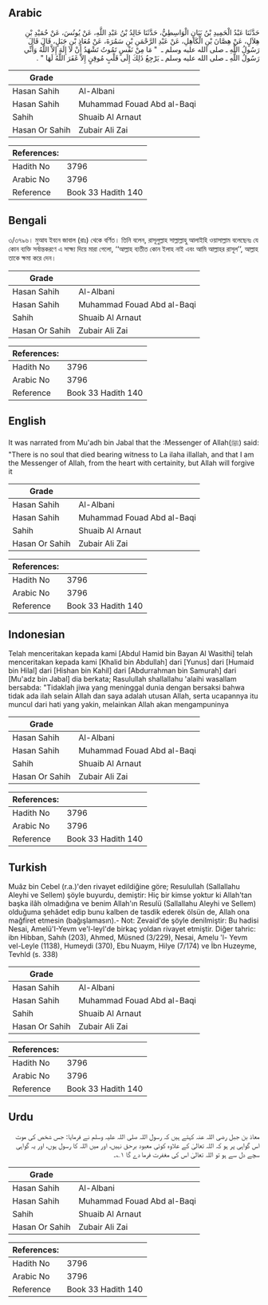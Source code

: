 ## Arabic

<div
  dir="rtl"
  lang="ar"
  style={{ fontSize: "larger", backgroundColor: "#f8f9fa", padding: 20 }}
>
  حَدَّثَنَا عَبْدُ الْحَمِيدِ بْنُ بَيَانٍ الْوَاسِطِيُّ، حَدَّثَنَا خَالِدُ
  بْنُ عَبْدِ اللَّهِ، عَنْ يُونُسَ، عَنْ حُمَيْدِ بْنِ هِلاَلٍ، عَنْ هِصَّانَ
  بْنِ الْكَاهِلِ، عَنْ عَبْدِ الرَّحْمَنِ بْنِ سَمُرَةَ، عَنْ مُعَاذِ بْنِ
  جَبَلٍ، قَالَ قَالَ رَسُولُ اللَّهِ ـ صلى الله عليه وسلم ـ ‏ "‏ مَا مِنْ
  نَفْسٍ تَمُوتُ تَشْهَدُ أَنْ لاَ إِلَهَ إِلاَّ اللَّهُ وَأَنِّي رَسُولُ
  اللَّهِ ـ صلى الله عليه وسلم ـ يَرْجِعُ ذَلِكَ إِلَى قَلْبٍ مُوقِنٍ إِلاَّ
  غَفَرَ اللَّهُ لَهَا ‏"‏ ‏.‏
</div>
<div style={{ backgroundColor: "#f8f9fa", padding: 20, marginBottom: 10 }}>
  <table>
    <thead>
      <tr>
        <th>Grade</th>
        <th></th>
      </tr>
    </thead>
    <tbody>
      <tr>
        <td>Hasan Sahih</td>
        <td>Al-Albani</td>
      </tr>
      <tr>
        <td>Hasan Sahih</td>
        <td>Muhammad Fouad Abd al-Baqi</td>
      </tr>
      <tr>
        <td>Sahih</td>
        <td>Shuaib Al Arnaut</td>
      </tr>
      <tr>
        <td>Hasan Or Sahih</td>
        <td>Zubair Ali Zai</td>
      </tr>
    </tbody>
  </table>
  <table>
    <thead>
      <tr>
        <th>References:</th>
        <th></th>
      </tr>
    </thead>
    <tbody>
      <tr>
        <td>Hadith No</td>
        <td>3796</td>
      </tr>
      <tr>
        <td>Arabic No</td>
        <td>3796</td>
      </tr>
      <tr>
        <td>Reference</td>
        <td>Book 33 Hadith 140</td>
      </tr>
    </tbody>
  </table>
</div>

## Bengali

<div
  dir="ltr"
  lang="bn"
  style={{ fontSize: "larger", backgroundColor: "#f8f9fa", padding: 20 }}
>
  ৩/৩৭৯৬। মুআয ইবনে জাবাল (রাঃ) থেকে বর্ণিত। তিনি বলেন, রাসূলুল্লাহ সাল্লাল্লাহু
  আলাইহি ওয়াসাল্লাম বলেছেনঃ যে কোন ব্যক্তি সর্বান্তকরণে এ সাক্ষ্য দিয়ে মারা
  গেলো, ‘‘আল্লাহ ব্যতীত কোন ইলাহ নাই এবং আমি আল্লাহর রাসূল’’, আল্লাহ তাকে ক্ষমা
  করে দেন।
</div>
<div style={{ backgroundColor: "#f8f9fa", padding: 20, marginBottom: 10 }}>
  <table>
    <thead>
      <tr>
        <th>Grade</th>
        <th></th>
      </tr>
    </thead>
    <tbody>
      <tr>
        <td>Hasan Sahih</td>
        <td>Al-Albani</td>
      </tr>
      <tr>
        <td>Hasan Sahih</td>
        <td>Muhammad Fouad Abd al-Baqi</td>
      </tr>
      <tr>
        <td>Sahih</td>
        <td>Shuaib Al Arnaut</td>
      </tr>
      <tr>
        <td>Hasan Or Sahih</td>
        <td>Zubair Ali Zai</td>
      </tr>
    </tbody>
  </table>
  <table>
    <thead>
      <tr>
        <th>References:</th>
        <th></th>
      </tr>
    </thead>
    <tbody>
      <tr>
        <td>Hadith No</td>
        <td>3796</td>
      </tr>
      <tr>
        <td>Arabic No</td>
        <td>3796</td>
      </tr>
      <tr>
        <td>Reference</td>
        <td>Book 33 Hadith 140</td>
      </tr>
    </tbody>
  </table>
</div>

## English

<div
  dir="ltr"
  lang="en"
  style={{ fontSize: "larger", backgroundColor: "#f8f9fa", padding: 20 }}
>
  It was narrated from Mu'adh bin Jabal that the :Messenger of Allah(ﷺ) said:
  "There is no soul that died bearing witness to La ilaha illallah, and that I
  am the Messenger of Allah, from the heart with certainity, but Allah will
  forgive it
</div>
<div style={{ backgroundColor: "#f8f9fa", padding: 20, marginBottom: 10 }}>
  <table>
    <thead>
      <tr>
        <th>Grade</th>
        <th></th>
      </tr>
    </thead>
    <tbody>
      <tr>
        <td>Hasan Sahih</td>
        <td>Al-Albani</td>
      </tr>
      <tr>
        <td>Hasan Sahih</td>
        <td>Muhammad Fouad Abd al-Baqi</td>
      </tr>
      <tr>
        <td>Sahih</td>
        <td>Shuaib Al Arnaut</td>
      </tr>
      <tr>
        <td>Hasan Or Sahih</td>
        <td>Zubair Ali Zai</td>
      </tr>
    </tbody>
  </table>
  <table>
    <thead>
      <tr>
        <th>References:</th>
        <th></th>
      </tr>
    </thead>
    <tbody>
      <tr>
        <td>Hadith No</td>
        <td>3796</td>
      </tr>
      <tr>
        <td>Arabic No</td>
        <td>3796</td>
      </tr>
      <tr>
        <td>Reference</td>
        <td>Book 33 Hadith 140</td>
      </tr>
    </tbody>
  </table>
</div>

## Indonesian

<div
  dir="ltr"
  lang="id"
  style={{ fontSize: "larger", backgroundColor: "#f8f9fa", padding: 20 }}
>
  Telah menceritakan kepada kami [Abdul Hamid bin Bayan Al Wasithi] telah
  menceritakan kepada kami [Khalid bin Abdullah] dari [Yunus] dari [Humaid bin
  Hilal] dari [Hishan bin Kahil] dari [Abdurrahman bin Samurah] dari [Mu'adz bin
  Jabal] dia berkata; Rasulullah shallallahu 'alaihi wasallam bersabda:
  "Tidaklah jiwa yang meninggal dunia dengan bersaksi bahwa tidak ada ilah
  selain Allah dan saya adalah utusan Allah, serta ucapannya itu muncul dari
  hati yang yakin, melainkan Allah akan mengampuninya
</div>
<div style={{ backgroundColor: "#f8f9fa", padding: 20, marginBottom: 10 }}>
  <table>
    <thead>
      <tr>
        <th>Grade</th>
        <th></th>
      </tr>
    </thead>
    <tbody>
      <tr>
        <td>Hasan Sahih</td>
        <td>Al-Albani</td>
      </tr>
      <tr>
        <td>Hasan Sahih</td>
        <td>Muhammad Fouad Abd al-Baqi</td>
      </tr>
      <tr>
        <td>Sahih</td>
        <td>Shuaib Al Arnaut</td>
      </tr>
      <tr>
        <td>Hasan Or Sahih</td>
        <td>Zubair Ali Zai</td>
      </tr>
    </tbody>
  </table>
  <table>
    <thead>
      <tr>
        <th>References:</th>
        <th></th>
      </tr>
    </thead>
    <tbody>
      <tr>
        <td>Hadith No</td>
        <td>3796</td>
      </tr>
      <tr>
        <td>Arabic No</td>
        <td>3796</td>
      </tr>
      <tr>
        <td>Reference</td>
        <td>Book 33 Hadith 140</td>
      </tr>
    </tbody>
  </table>
</div>

## Turkish

<div
  dir="ltr"
  lang="tr"
  style={{ fontSize: "larger", backgroundColor: "#f8f9fa", padding: 20 }}
>
  Muâz bin Cebel (r.a.)'den rivayet edildiğine göre; Resulullah (Sallallahu
  Aleyhi ve Sellem) şöyle buyurdu, demiştir: Hiç bir kimse yoktur ki Allah'tan
  başka ilâh olmadığına ve benim Allah'ın Resulü (Sallallahu Aleyhi ve Sellem)
  olduğuma şehâdet edip bunu kalben de tasdik ederek ölsün de, Allah ona
  mağfiret etmesin (bağışlamasın).- Not: Zevaid'de şöyle denilmiştir: Bu hadisi
  Nesai, Amelü'I-Yevm ve'l-leyl'de birkaç yoldan rivayet etmiştir. Diğer tahric:
  ibn Hibban, Sahıh (203), Ahmed, Müsned (3/229), Nesai, Amelu 'l- Yevm
  vel-Leyle (1138), Humeydi (370), Ebu Nuaym, Hilye (7/174) ve İbn Huzeyme,
  Tevhld (s. 338)
</div>
<div style={{ backgroundColor: "#f8f9fa", padding: 20, marginBottom: 10 }}>
  <table>
    <thead>
      <tr>
        <th>Grade</th>
        <th></th>
      </tr>
    </thead>
    <tbody>
      <tr>
        <td>Hasan Sahih</td>
        <td>Al-Albani</td>
      </tr>
      <tr>
        <td>Hasan Sahih</td>
        <td>Muhammad Fouad Abd al-Baqi</td>
      </tr>
      <tr>
        <td>Sahih</td>
        <td>Shuaib Al Arnaut</td>
      </tr>
      <tr>
        <td>Hasan Or Sahih</td>
        <td>Zubair Ali Zai</td>
      </tr>
    </tbody>
  </table>
  <table>
    <thead>
      <tr>
        <th>References:</th>
        <th></th>
      </tr>
    </thead>
    <tbody>
      <tr>
        <td>Hadith No</td>
        <td>3796</td>
      </tr>
      <tr>
        <td>Arabic No</td>
        <td>3796</td>
      </tr>
      <tr>
        <td>Reference</td>
        <td>Book 33 Hadith 140</td>
      </tr>
    </tbody>
  </table>
</div>

## Urdu

<div
  dir="rtl"
  lang="ur"
  style={{ fontSize: "larger", backgroundColor: "#f8f9fa", padding: 20 }}
>
  معاذ بن جبل رضی اللہ عنہ کہتے ہیں کہ رسول اللہ صلی اللہ علیہ وسلم نے فرمایا:
  جس شخص کی موت اس گواہی پر ہو کہ اللہ تعالیٰ کے علاوہ کوئی معبود برحق نہیں، اور
  میں اللہ کا رسول ہوں، اور یہ گواہی سچے دل سے ہو تو اللہ تعالیٰ اس کی مغفرت
  فرما دے گا ۱؎۔
</div>
<div style={{ backgroundColor: "#f8f9fa", padding: 20, marginBottom: 10 }}>
  <table>
    <thead>
      <tr>
        <th>Grade</th>
        <th></th>
      </tr>
    </thead>
    <tbody>
      <tr>
        <td>Hasan Sahih</td>
        <td>Al-Albani</td>
      </tr>
      <tr>
        <td>Hasan Sahih</td>
        <td>Muhammad Fouad Abd al-Baqi</td>
      </tr>
      <tr>
        <td>Sahih</td>
        <td>Shuaib Al Arnaut</td>
      </tr>
      <tr>
        <td>Hasan Or Sahih</td>
        <td>Zubair Ali Zai</td>
      </tr>
    </tbody>
  </table>
  <table>
    <thead>
      <tr>
        <th>References:</th>
        <th></th>
      </tr>
    </thead>
    <tbody>
      <tr>
        <td>Hadith No</td>
        <td>3796</td>
      </tr>
      <tr>
        <td>Arabic No</td>
        <td>3796</td>
      </tr>
      <tr>
        <td>Reference</td>
        <td>Book 33 Hadith 140</td>
      </tr>
    </tbody>
  </table>
</div>
